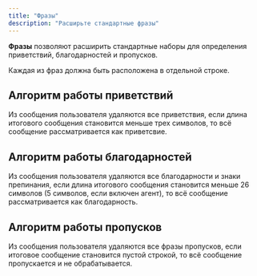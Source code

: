 ---
title: "Фразы"
description: "Расширьте стандартные фразы"
---

**Фразы** позволяют расширить стандартные наборы для определения приветствий, благодарностей и пропусков.

<Warning>Каждая из фраз должна быть расположена в отдельной строке.</Warning>

## Алгоритм работы приветствий

Из сообщения пользователя удаляются все приветствия, если длина итогового сообщения становится меньше трех символов, то всё сообщение рассматривается как приветсвие.

## Алгоритм работы благодарностей

Из сообщения пользователя удаляются все благодарности и знаки препинания, если длина итогового сообщения становится меньше 26 символов (5 символов, если включен агент), то всё сообщение рассматривается как благодарность.

## Алгоритм работы пропусков

Из сообщения пользователя удаляются все фразы пропусков, если итоговое сообщение становится пустой строкой, то всё сообщение пропускается и не обрабатывается.
